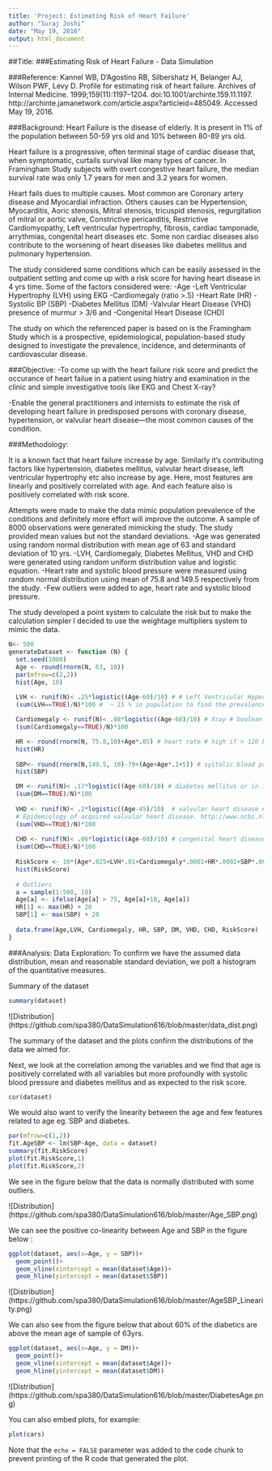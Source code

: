 ```yaml
---
title: 'Project: Estimating Risk of Heart Failure'
author: "Suraj Joshi"
date: "May 19, 2016"
output: html_document
---
```


##Title: 
###Estimating Risk of Heart Failure - Data Simulation

###Reference: 
Kannel WB, D’Agostino RB, Silbershatz H, Belanger AJ, Wilson PWF, Levy D. Profile for estimating risk of heart failure. Archives of Internal Medicine. 1999;159(11):1197–1204. doi:10.1001/archinte.159.11.1197. http://archinte.jamanetwork.com/article.aspx?articleid=485049. Accessed May 19, 2016.


###Background:
Heart Failure is the disease of elderly. It is present in 1% of the population between 50-59 yrs old and 10%  between 80-89 yrs old.
 
Heart failure is a progressive, often terminal stage of cardiac disease that, when symptomatic, curtails survival like many types of cancer. In Framingham Study subjects with overt congestive heart failure, the median survival rate was only 1.7 years for men and 3.2 years for women.

Heart fails dues to multiple causes. Most common are Coronary artery disease and Myocardial infraction. Others causes can be Hypertension, Myocarditis, Aoric stenosis, Mitral stenosis, tricuspid stenosis, regurgitation of mitral or aortic valve, Constrictive pericarditis, Restrictive Cardiomyopathy, Left ventricular hypertrophy, fibrosis, cardiac tamponade, arrythmias, congenital heart diseases etc. Some non cardiac diseases also contribute to the worsening of heart diseases like diabetes mellitus and pulmonary hypertension.

The study considered some conditions which can be easily assessed in the outpatient setting and come up with a risk score for having heart disease in 4 yrs time.  Some of the factors considered were: 
-Age
-Left Ventricular Hypertrophy (LVH) using EKG
-Cardiomegaly (ratio >.5)
-Heart Rate (HR)
-Systolic BP (SBP)
-Diabetes Mellitus (DM)
-Valvular Heart Disease (VHD) presence of murmur > 3/6 and
-Congenital Heart Disease (CHD)

The study on which the referenced paper is based on is the Framingham Study which is a prospective, epidemiological, population-based study designed to investigate the prevalence, incidence, and determinants of cardiovascular disease.


###Objective:
-To come up with the heart failure risk score and predict the occurance of heart failue in a patient using histry and examination in the clinic and simple investigative tools like EKG and Chest X-ray?

-Enable the general practitioners and internists to estimate the risk of developing heart failure in predisposed persons with coronary disease, hypertension, or valvular heart disease—the most common causes of the condition.


###Methodology:

It is a known fact that heart failure increase by age.  Similarly it's contributing factors like hypertension, diabetes mellitus, valvular heart disease, left ventricular hypertrophy etc also increase by age. Here, most features are linearly and positively correlated with age. And each feature also is positively correlated with risk score.

Attempts were made to make the data mimic population prevalence of the conditions and definitely more effort will improve the outcome.
A sample of 8000 observations were generated mimicking the study. The study provided mean values but not the standard deviations.
-Age was generated using random normal distribution with mean age of 63 and standard deviation of 10 yrs.
-LVH, Cardiomegaly, Diabetes Mellitus, VHD and CHD  were generated using random uniform distribution value and logistic equation.
-Heart rate and systolic blood pressure were measured using random normal distribution using mean of 75.8 and 149.5 respectively from the study.
-Few outliers were added to age, heart rate and systolic blood pressure.

The study developed a point system to calculate the risk but to make the calculation simpler I decided to use the weightage multipliers system to mimic the data.


```r
N<- 500
generateDataset <- function (N) {
  set.seed(1000)
  Age <- round(rnorm(N, 63, 10))
  par(mfrow=c(2,2))
  hist(Age, 10)
  
  LVH <- runif(N)< .25*logistic((Age-60)/10) # # Left Ventricular Hypertrophy on EKG # boolean 0 = none 1 = present
  (sum(LVH==TRUE)/N)*100 #  ~ 15 % in population to find the prevalence in the given age group

  Cardiomegaly <- runif(N)< .08*logistic((Age-60)/10) # Xray # boolean 0 or 1
  (sum(Cardiomegaly==TRUE)/N)*100

  HR <- round(rnorm(N, 75.8,10)+Age*.05) # heart rate # high if > 120 bpm numerical
  hist(HR)
  
  SBP<- round(rnorm(N,149.5, 10)-70+(Age+Age*.1+5)) # systolic blood pressure >140 mmHg numerical
  hist(SBP)

  DM <- runif(N)< .17*logistic((Age-60)/10) # diabetes mellitus or in insulin or oral hypoglycemics boolean 0 or 
  (sum(DM==TRUE)/N)*100
  
  VHD <- runif(N)< .2*logistic((Age-45)/10)  # valvular heart disease # boolean  0 or 1
  # Epidemiology of acquired valvular heart disease. http://www.ncbi.nlm.nih.gov/pubmed/24986049
  (sum(VHD==TRUE)/N)*100
  
  CHD <- runif(N)< .06*logistic((Age-60)/10) # congenital heart disease # boolean 0 or 1
  (sum(CHD==TRUE)/N)*100
  
  RiskScore <- 10*(Age*.025+LVH*.01+Cardiomegaly*.0001+HR*.0002+SBP*.005+.07*DM+VHD*.01+CHD*.03)
  hist(RiskScore)
  
  # Outliers
  a = sample(1:500, 10)
  Age[a] <- ifelse(Age[a] > 75, Age[a]+10, Age[a])
  HR[1] <- max(HR) + 20
  SBP[1] <- max(SBP) + 20
  
  data.frame(Age,LVH, Cardiomegaly, HR, SBP, DM, VHD, CHD, RiskScore)
}
```


###Analysis:
Data Exploration:
To confirm we have the assumed data distribution, mean and reasonable standard deviation, we polt a histogram of the quantitative measures.

Summary of the dataset
```r
summary(dataset)
```

![Distribution] (https://github.com/spa380/DataSimulation616/blob/master/data_dist.png)

The summary of the dataset and the plots confirm the distributions of the data we aimed for.

Next, we look at the correlation among the variables and we find that age is positively correlated with all variables but more profoundly with systolic blood pressure and diabetes mellitus and as expected to the risk score.
```r
cor(dataset)

```


We would also want to verify the linearity between the age and few features related to age eg. SBP and diabetes.

```r
par(mfrow=c(1,2))
fit.AgeSBP <- lm(SBP~Age, data = dataset)
summary(fit.RiskScore)
plot(fit.RiskScore,1)
plot(fit.RiskScore,2)
```
We see in the figure below that the data is normally distributed  with some outliers.

![Distribution] (https://github.com/spa380/DataSimulation616/blob/master/Age_SBP.png)

We can see the positive co-linearity between Age and SBP in the figure below :
```r
ggplot(dataset, aes(x=Age, y = SBP))+
  geom_point()+
  geom_vline(xintercept = mean(dataset$Age))+
  geom_hline(yintercept = mean(dataset$SBP))
```
![Distribution] (https://github.com/spa380/DataSimulation616/blob/master/AgeSBP_Linearity.png)

We can also see from the figure below that about 60% of the diabetics are above the mean age of sample of 63yrs.
```r
ggplot(dataset, aes(x=Age, y = DM))+
  geom_point()+
  geom_vline(xintercept = mean(dataset$Age))+
  geom_hline(yintercept = mean(dataset$DM))

```
![Distribution] (https://github.com/spa380/DataSimulation616/blob/master/DiabetesAge.png)








You can also embed plots, for example:

```r
plot(cars)
```

Note that the `echo = FALSE` parameter was added to the code chunk to prevent printing of the R code that generated the plot.
